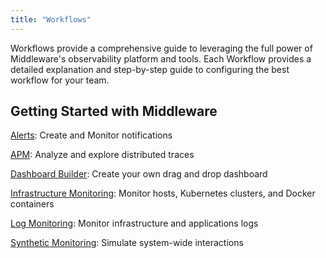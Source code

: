 ```yaml
---
title: "Workflows"
---
```


Workflows provide a comprehensive guide to leveraging the full power of Middleware's observability platform and tools. Each Workflow provides a detailed explanation and step-by-step guide to configuring the best workflow for your team.

## Getting Started with Middleware

[Alerts](/workflow/alerting/setup-alert): Create and Monitor notifications

[APM](/workflow/apm/apm-dashboard): Analyze and explore distributed traces

[Dashboard Builder](/workflow/custom-dashboard/build-custom-dashboard): Create your own drag and drop dashboard

[Infrastructure Monitoring](/workflow/infrastructure-monitoring/container-monitoring): Monitor hosts, Kubernetes clusters, and Docker containers

[Log Monitoring](/workflow/log-monitoring/logs): Monitor infrastructure and applications logs

[Synthetic Monitoring](/workflow/synthetic-monitoring/synthetic-monitoring): Simulate system-wide interactions

